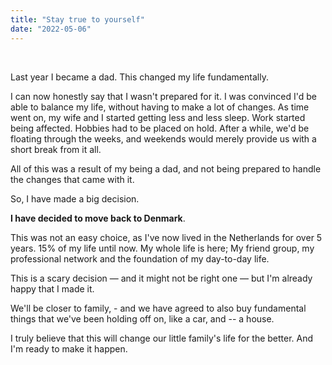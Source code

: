 ```yaml
---
title: "Stay true to yourself"
date: "2022-05-06"
---
```


<br />

Last year I became a dad. This changed my life fundamentally.

I can now honestly say that I wasn't prepared for it. I was convinced I'd be able to balance my life, without
having to make a lot of changes. As time went on, my wife and I started getting less and less sleep.
Work started being affected. Hobbies had to be placed on hold.
After a while, we'd be floating through the weeks, and weekends would merely provide us with a short break from it all.

All of this was a result of my being a dad, and not being prepared to handle the changes that came with it.

So, I have made a big decision.

<b>I have decided to move back to Denmark</b>.

This was not an easy choice, as I've now lived in the Netherlands for over 5 years. 15% of my life until now.
My whole life is here; My friend group, my professional network and the foundation of my day-to-day life.

This is a scary decision — and it might not be right one — but I'm already happy that I made it.

We'll be closer to family, - and we have agreed to also buy fundamental things that we've been holding off on, like a car, and -- a house.

I truly believe that this will change our little family's life for the better. And I'm ready to make it happen.
